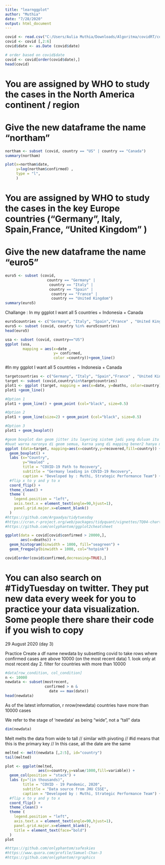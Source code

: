 ```yaml
---
title: "learnggplot"
author: "Muthia"
date: "7/28/2020"
output: html_document
---
```

```r
covid <- read.csv("C:/Users/Aulia Muthia/Downloads/Algoritma/covidRT/covidRT/data_input/covid_clean.csv")
covid <- covid [,2:6]
covid$date <- as.Date (covid$date)

# order based on covid$date
covid <- covid[order(covid$date),]
head(covid)
```

# You are assigned by WHO to study the cases in the North America continent / region
# Give the new dataframe the name "northam"

```r
northam <- subset (covid, country == "US" | country == "Canada")
summary(northam)
```
```r
plot(x=northam$date, 
     y=log(northam$confirmed) , 
     type = "l", 
     )
```

# You are assigned by WHO to study the cases in the key Europe countries ("Germany", Italy, Spain,France, "United Kingdom" )
# Give the new dataframe the name "euro5"

```r
euro5 <- subset (covid, 
                   country == "Germany" |
                    country == "Italy" | 
                    country == "Spain" |
                     country == "France" |
                     country == "United Kingdom")
summary(euro5)
```

Challange : In my ggplot I want all 5 countries + Indonesia + Canada


```r
euro5countries <- c("Germany", "Italy", "Spain","France" , "United Kingdom" )
euro5 <- subset (covid, country %in% euro5countries)
head(euro5)

```

```r
usa <- subset (covid, country=="US")
ggplot (usa, 
        mapping = aes(x=date ,
                      y= confirmed,
                      color =country))+geom_line()
```


#In my ggplot I want all 5 countries + Indonesia + Canada

```r
targetcountries <- c("Germany", "Italy", "Spain","France" , "United Kingdom", "Indonesia", "Canada" )
target <- subset (covid,country%in%targetcountries)
plot1 <- ggplot (target, mapping = aes(x=date, y=deaths, color=country)) 
plot1 +geom_line()
```

```r
#Option 1
plot1 + geom_line() + geom_point (col="black", size=0.5)

#Option 2
plot1 + geom_line(size=2) + geom_point (col="black", size=0.5)

#Option 3
plot1 + geom_boxplot() 
```

```r
#geom boxplot dan geom jitter itu layering sistem jadi yang duluan itu yang dibawah
#buat warna naronya di geom semua, karna yang di mapping bener2 hanya mapping data aja
ggplot (data=target, mapping=aes(x=country,y=recovered,fill=country)) +geom_jitter() +
  geom_boxplot() +
  labs (x="Country", 
        y="Healed" , 
        title = "COVID-19 Path to Recovery", 
        subtitle = "Germany leading in COVID-19 Recovery", 
        caption = "Developed by : Muthi, Strategic Performance Team") + 
  #flip x to y and y to x 
  coord_flip() +
  theme_clean() +
  theme (
    legend.position = "left",
    axis.text.x = element_text(angle=90,hjust=1),
    panel.grid.major.x=element_blank()
  ) 
#https://github.com/Argaadya/tidytuesday
#https://cran.r-project.org/web/packages/tidyquant/vignettes/TQ04-charting-with-tidyquant.html
#https://github.com/onlyphantom/ggplot2cheatsheet

```

```r
ggplot(data = covid[covid$confirmed > 20000,],
       aes(x=deaths)) +
  geom_histogram(binwidth = 1000, fill="seagreen") +
  geom_freqpoly(binwidth = 1000, col="hotpink")
```

```r
covid[order(covid$confirmed,decreasing=TRUE),]
```

# You can also search on #TidyTuesday on twitter. They put new data every week for you to practice your data visualization. Some people there share their code if you wish to copy


29 August 2020 (day 3)

Practice Create a df name newdata by subsetting covid to take rows where confirmed cases are above 10000 (on the most recent data)
1. look only at most recent day
2. filter for countries with more than 10000

```r
#data[row_condition, col_condition]
n <- 10000
newdata <- subset(mostrecent, 
                  confirmed > n & 
                    date == max(date))
head(newdata)
```

As of the latest information, r nrow(newdata) countries have more than 10000 cases

We refer to the stage of 'newdata' as being "wide", not a "tall" data
```r
dim(newdata)
```

Melt melts the data from wide to tall // similar with pivoting // #id means that this is the primary key // In this case, all the date are the same
```r
melted <- melt(newdata [,2:5], id="country")
tail(melted)
```

```r
plot <- ggplot(melted, 
               aes(x=country,y=value/1000,fill=variable)) + 
  geom_col(position = "stack") +
  labs (y="(in thousands)",
        title = "COVID - 19 Pandemic, 2020",
        subtitle = "Data source from JHU CSSE",
        caption = "Developed by : Muthi, Strategic Performance Team") + 
  #flip x to y and y to x 
  coord_flip() +
  theme_clean() +
  theme (
    legend.position = "left",
    axis.text.x = element_text(angle=90,hjust=1),
    panel.grid.major.x=element_blank(),
    title = element_text(face="bold")
  ) 
plot

#https://github.com/onlyphantom/safeskies
#https://www.quora.com/profile/Samuel-Chan-3
#https://github.com/onlyphantom/rgraphics

```
